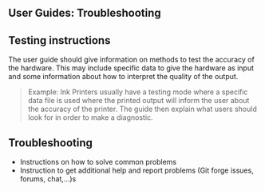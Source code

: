 ## User Guides: Troubleshooting {#sec-user-guides-troubleshooting}

## Testing instructions

The user guide should give information on methods to test the accuracy of the hardware.
This may include specific data to give the hardware as input and some information about how to interpret the quality of the output.

> Example: Ink Printers usually have a testing mode where a specific data file is used where the printed output will inform the user about the accuracy of the printer.
> The guide then explain what users should look for in order to make a diagnostic.

## Troubleshooting

-   Instructions on how to solve common problems
-   Instruction to get additional help and report problems (Git forge issues, forums, chat,...)s
